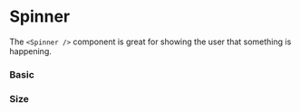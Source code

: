 
<Meta title="Components/Loaders/Spinner" component={Spinner} />

# Spinner

The `<Spinner />` component is great for showing the user that something is happening.

<ArgsTable of={Spinner} />

### Basic

<Canvas>
    <Story name="basic">
        <Spinner />
    </Story>
</Canvas>

### Size

<Canvas>
    <Story name="size">
        <Spinner size="small" />
        <Spinner />
        <Spinner size="large" />
    </Story>
</Canvas>
